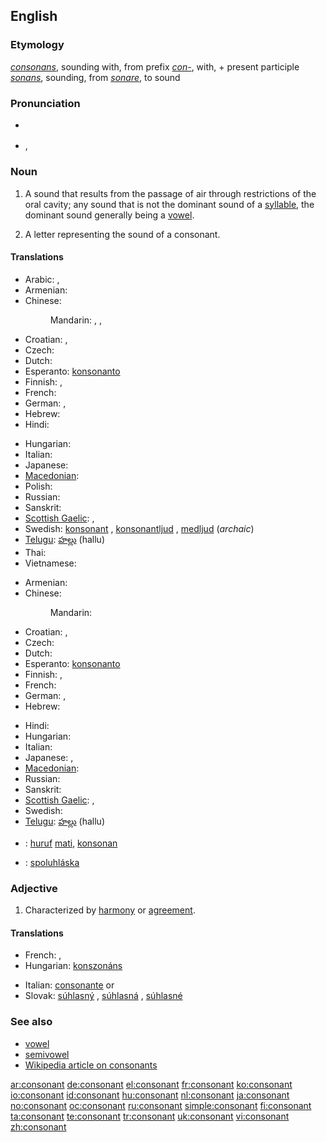 ==English==

===Etymology===
{{etyl|la}} ''[[consonans]]'', sounding with, from prefix ''[[con-]]'', with, + present participle ''[[sonans]]'', sounding, from ''[[sonare]]'', to sound

===Pronunciation===
* {{a|RP}} {{enPR|kŏn'sənənt}}
* {{IPA|/ˈkɒnsənənt/}}, {{SAMPA|/"kQns@n@nt/}}

===Noun===
{{en-noun}}

# {{context|phonetics}} A sound that results from the passage of air through restrictions of the oral cavity; any sound that is not the dominant sound of a [[syllable]], the dominant sound generally being a [[vowel]].
# A letter representing the sound of a consonant.

====Translations====
{{trans-top|sound}}
* Arabic: {{t|ar|حرف صحيح|m|tr=Harf SaHiiH|sc=Arab}},  {{t|ar|صحاحة|f|tr=SiHaaHa|sc=Arab}}
* Armenian: {{t-|hy|բաղաձայն|tr=baġajayn|sc=Armn|xs=Armenian}}
* Chinese:
*: Mandarin: {{t|zh|子音|tr=zǐyīn|sc=Hani}}, {{t|zh|輔音|sc=Hani}},  {{t|zh|辅音|tr=fǔyīn|sc=Hani}}
* Croatian: {{t-|hr|suglas|m}}, {{t-|hr|suglasnik|m}}
* Czech: {{t-|cs|souhláska|f}}
* Dutch: {{t+|nl|medeklinker|m}}
* Esperanto: [[konsonanto]]
* Finnish: {{t+|fi|konsonantti}}, {{t+|fi|kerake}}
* French: {{t+|fr|consonne|f}}
* German: {{t+|de|Konsonant|m}}, {{t+|de|Mitlaut|m}}
* Hebrew: {{t-|he|עיצור|m|tr='ytzur|sc=Hebr}}
* Hindi: {{t|hi|व्यंजन|m|sc=Deva}}
{{trans-mid}}
* Hungarian: {{t+|hu|mássalhangzó}}
* Italian: {{t+|it|consonante|f}}
* Japanese: {{t|ja|子音|tr=しいん, shi-in|sc=Jpan}}
* [[Macedonian]]: {{t|mk|согласка|f|tr=sóglaska|sc=Cyrl|xs=Macedonian}}
* Polish: {{t+|pl|spółgłoska|f}}
* Russian: {{t+|ru|согласный|m|tr=soglásnyj|sc=Cyrl}}
* Sanskrit: {{t-|sa|व्यञ्जन|m|tr=vyáñjana|sc=Deva|xs=Sanskrit}}
* [[Scottish Gaelic]]: {{t-|gd|connrag|f|xs=Scottish Gaelic}}, {{t-|gd|consan|m|xs=Scottish Gaelic}}
* Swedish: [[konsonant]] {{c}}, [[konsonantljud]] {{n}}, [[medljud]] {{n}} (''archaic'')
* [[Telugu]]: [[హల్లు]] (hallu)
* Thai: {{t|th|พยัญชนะ|tr=phayanchaná|sc=Thai}}
* Vietnamese: {{t+|vi|phụ âm|xs=Vietnamese}}
{{trans-bottom}}

{{trans-top|letter}}
* Armenian: {{t-|hy|բաղաձայն|tr=baġajayn|sc=Armn|xs=Armenian}}
* Chinese:
*: Mandarin: {{t|zh|子音|tr=zǐyīn|sc=Hani}}
* Croatian: {{t-|hr|suglas|m}}, {{t-|hr|suglasnik|m}}
* Czech: {{t-|cs|souhláska|f}}
* Dutch: {{t+|nl|medeklinker|m}}
* Esperanto: [[konsonanto]]
* Finnish: {{t+|fi|konsonantti}}, {{t+|fi|kerake}}
* French: {{t+|fr|consonne|f}}
* German: {{t+|de|Konsonant|m}}, {{t+|de|Mitlaut|m}}
* Hebrew: {{t-|he|עיצור|m|tr='ytzur|sc=Hebr}}
{{trans-mid}}
* Hindi: {{t|hi|व्यंजन वर्ण|sc=Deva}}
* Hungarian: {{t+|hu|mássalhangzó}}
* Italian: {{t+|it|consonante|f}}
* Japanese: {{t|ja|子音|tr=しいん, shi-in|sc=Jpan}}, {{t|ja|子音字|tr=しいんじ, shi-in-ji|sc=Jpan}}
* [[Macedonian]]: {{t|mk|согласка|f|tr=sóglaska|sc=Cyrl|xs=Macedonian}}
* Russian: {{t+|ru|согласная|f|tr=soglásnaja|sc=Cyrl}}
* Sanskrit: {{t-|sa|व्यञ्जन|m|tr=vyáñjana|sc=Deva|xs=Sanskrit}}
* [[Scottish Gaelic]]: {{t-|gd|connrag|f|xs=Scottish Gaelic}}, {{t-|gd|consan|m|xs=Scottish Gaelic}}
* Swedish: {{t+|sv|konsonant|c}}
* [[Telugu]]: [[హల్లు]] (hallu)
{{trans-bottom}}

{{checktrans-top}}
* {{ttbc|Indonesian}}: [[huruf]] [[mati]], [[konsonan]]
* {{ttbc|Slovak}}: [[spoluhláska]] {{f}}
{{trans-bottom}}

===Adjective===
{{en-adj}}

# Characterized by [[harmony]] or [[agreement]].
{{seeCites}}

====Translations====
{{trans-top|Characterized by harmony or agreement}}
* French: {{t+|fr|consonant|m}}, {{t+|fr|consonante|f}}
* Hungarian: [[konszonáns]]
{{trans-mid}}
* Italian: [[consonante]] {{m}} or {{f}}
* Slovak: [[súhlasný]] {{m}}, [[súhlasná]] {{f}}, [[súhlasné]] {{n}}
{{trans-bottom}}

===See also===
* [[vowel]]
* [[semivowel]]
* [[w:consonant|Wikipedia article on consonants]]

[[ar:consonant]]
[[de:consonant]]
[[el:consonant]]
[[fr:consonant]]
[[ko:consonant]]
[[io:consonant]]
[[id:consonant]]
[[hu:consonant]]
[[nl:consonant]]
[[ja:consonant]]
[[no:consonant]]
[[oc:consonant]]
[[ru:consonant]]
[[simple:consonant]]
[[fi:consonant]]
[[ta:consonant]]
[[te:consonant]]
[[tr:consonant]]
[[uk:consonant]]
[[vi:consonant]]
[[zh:consonant]]